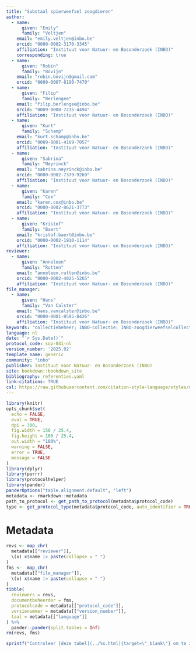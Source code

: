 ```yaml
---
title: "Substaal spierweefsel zoogdieren"
author:
  - name:
      given: "Emily"
      family: "Veltjen"
    email: "emily.veltjen@inbo.be"
    orcid: "0000-0002-3170-3345"
    affiliation: "Instituut voor Natuur- en Bosonderzoek (INBO)"
    corresponding: true
  - name:
      given: "Robin"
      family: "Bovijn"
    email: "robin.bovijn@gmail.com"
    orcid: "0009-0007-8190-7470"
  - name:
      given: "Filip"
      family: "Berlengee"
    email: "filip.berlengee@inbo.be"
    orcid: "0009-0008-7215-4494"
    affiliation: "Instituut voor Natuur- en Bosonderzoek (INBO)"
  - name:
      given: "Kurt"
      family: "Schamp"
    email: "kurt.schamp@inbo.be"
    orcid: "0009-0001-4169-7057"
    affiliation: "Instituut voor Natuur- en Bosonderzoek (INBO)"
  - name:
      given: "Sabrina"
      family: "Neyrinck"
    email: "sabrina.neyrinck@inbo.be"
    orcid: "0000-0002-7379-9269"
    affiliation: "Instituut voor Natuur- en Bosonderzoek (INBO)"
  - name:
      given: "Karen"
      family: "Cox"
    email: "karen.cox@inbo.be"
    orcid: "0000-0002-8621-3773"
    affiliation: "Instituut voor Natuur- en Bosonderzoek (INBO)"
  - name:
      given: "Kristof"
      family: "Baert"
    email: "kristof.baert@inbo.be"
    orcid: "0000-0002-1910-1114"
    affiliation: "Instituut voor Natuur- en Bosonderzoek (INBO)"
reviewer:
  - name:
      given: "Anneleen"
      family: "Rutten"
    email: "anneleen.rutten@inbo.be"
    orcid: "0000-0002-4025-5265"
    affiliation: "Instituut voor Natuur- en Bosonderzoek (INBO)"
file_manager:
  - name:
      given: "Hans"
      family: "Van Calster"
    email: "hans.vancalster@inbo.be"
    orcid: "0000-0001-8595-8426"
    affiliation: "Instituut voor Natuur- en Bosonderzoek (INBO)"
keywords: "collectiebeheer; INBO-collectie; INBO-zoogdierweefselcollectie; autopsie; zoogdier"
language: nl
date: "`r Sys.Date()`"
protocol_code: sop-041-nl
version_number: '2025.02'
template_name: generic
community: "inbo"
publisher: Instituut voor Natuur- en Bosonderzoek (INBO)
site: bookdown::bookdown_site
bibliography: referenties.yaml
link-citations: TRUE
csl: https://raw.githubusercontent.com/citation-style-language/styles/master/research-institute-for-nature-and-forest.csl
---
```


```{=html}
<!--
Instructies bij opmaak van het protocol:

Hieronder vind je de verschillende onderdelen van een protocol.
In de bijhorende losse `Rmd` bestanden vind je een beschrijving wat er bij elk onderdeel vermeld moet worden.
Het is in die bestanden dat je moet editeren.
Niet alle onderdelen zijn altijd van toepassing.
Laat in die gevallen de titels staan en vermeld expliciet "niet van toepassing".
-->
```
```r
library(knitr)
opts_chunk$set(
  echo = FALSE,
  eval = TRUE,
  dpi = 300,
  fig.width = 150 / 25.4,
  fig.height = 100 / 25.4,
  out.width = "100%",
  warning = FALSE,
  error = TRUE,
  message = FALSE
)
library(dplyr)
library(purrr)
library(protocolhelper)
library(pander)
panderOptions("table.alignment.default", "left")
metadata <- rmarkdown::metadata
path_to_protocol <- get_path_to_protocol(metadata$protocol_code)
type <- get_protocol_type(metadata$protocol_code, auto_identifier = TRUE)
```

# Metadata {.unnumbered}

```r
revs <- map_chr(
  metadata[["reviewer"]],
  \(x) x$name |> paste(collapse = " ")
)
fms <-  map_chr(
  metadata[["file_manager"]],
  \(x) x$name |> paste(collapse = " ")
)
tibble(
  reviewers = revs,
  documentbeheerder = fms,
  protocolcode = metadata[["protocol_code"]],
  versienummer = metadata[["version_number"]],
  taal = metadata[["language"]]
) %>%
  pander::pander(split.tables = Inf)
rm(revs, fms)
```

```r
sprintf("Controleer [deze tabel](../%s.html){target=\"_blank\"} om te zien of een meer recente versie beschikbaar is.", type) |> cat() # nolint  
```
